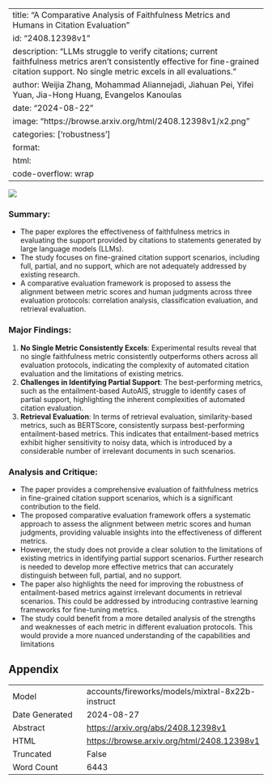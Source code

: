 
---
title: "A Comparative Analysis of Faithfulness Metrics and Humans in Citation Evaluation"
id: "2408.12398v1"
description: "LLMs struggle to verify citations; current faithfulness metrics aren't consistently effective for fine-grained citation support. No single metric excels in all evaluations."
author: Weijia Zhang, Mohammad Aliannejadi, Jiahuan Pei, Yifei Yuan, Jia-Hong Huang, Evangelos Kanoulas
date: "2024-08-22"
image: "https://browse.arxiv.org/html/2408.12398v1/x2.png"
categories: ['robustness']
format:
  html:
    code-overflow: wrap
---

![](https://browse.arxiv.org/html/2408.12398v1/x2.png)

### Summary:

- The paper explores the effectiveness of faithfulness metrics in evaluating the support provided by citations to statements generated by large language models (LLMs).
- The study focuses on fine-grained citation support scenarios, including full, partial, and no support, which are not adequately addressed by existing research.
- A comparative evaluation framework is proposed to assess the alignment between metric scores and human judgments across three evaluation protocols: correlation analysis, classification evaluation, and retrieval evaluation.

### Major Findings:

1. **No Single Metric Consistently Excels**: Experimental results reveal that no single faithfulness metric consistently outperforms others across all evaluation protocols, indicating the complexity of automated citation evaluation and the limitations of existing metrics.
2. **Challenges in Identifying Partial Support**: The best-performing metrics, such as the entailment-based AutoAIS, struggle to identify cases of partial support, highlighting the inherent complexities of automated citation evaluation.
3. **Retrieval Evaluation**: In terms of retrieval evaluation, similarity-based metrics, such as BERTScore, consistently surpass best-performing entailment-based metrics. This indicates that entailment-based metrics exhibit higher sensitivity to noisy data, which is introduced by a considerable number of irrelevant documents in such scenarios.

### Analysis and Critique:

- The paper provides a comprehensive evaluation of faithfulness metrics in fine-grained citation support scenarios, which is a significant contribution to the field.
- The proposed comparative evaluation framework offers a systematic approach to assess the alignment between metric scores and human judgments, providing valuable insights into the effectiveness of different metrics.
- However, the study does not provide a clear solution to the limitations of existing metrics in identifying partial support scenarios. Further research is needed to develop more effective metrics that can accurately distinguish between full, partial, and no support.
- The paper also highlights the need for improving the robustness of entailment-based metrics against irrelevant documents in retrieval scenarios. This could be addressed by introducing contrastive learning frameworks for fine-tuning metrics.
- The study could benefit from a more detailed analysis of the strengths and weaknesses of each metric in different evaluation protocols. This would provide a more nuanced understanding of the capabilities and limitations

## Appendix

|          |          |
|----------|----------|
| Model     | accounts/fireworks/models/mixtral-8x22b-instruct       |
| Date Generated     | 2024-08-27       |
| Abstract | [https://arxiv.org/abs/2408.12398v1](https://arxiv.org/abs/2408.12398v1)        |
| HTML     | [https://browse.arxiv.org/html/2408.12398v1](https://browse.arxiv.org/html/2408.12398v1)       |
| Truncated       | False       |
| Word Count       | 6443       |